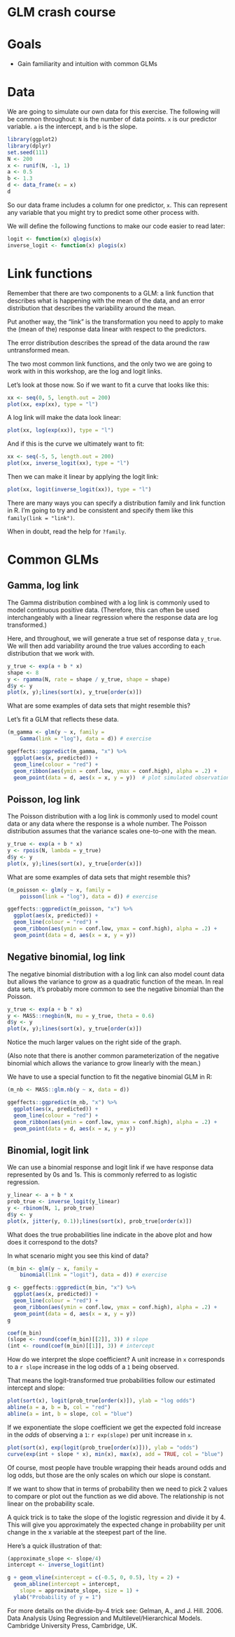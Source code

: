# GLM crash course

# Goals

- Gain familiarity and intuition with common GLMs

# Data

We are going to simulate our own data for this exercise. The following will be common throughout: `N` is the number of data points. `x` is our predictor variable. `a` is the intercept, and `b` is the slope.

```r
library(ggplot2)
library(dplyr)
set.seed(111)
N <- 200
x <- runif(N, -1, 1)
a <- 0.5
b <- 1.3
d <- data_frame(x = x)
d
```

So our data frame includes a column for one predictor, `x`. This can represent any variable that you might try to predict some other process with. 

We will define the following functions to make our code easier to read later:

```r
logit <- function(x) qlogis(x)
inverse_logit <- function(x) plogis(x)
```

# Link functions 

Remember that there are two components to a GLM: a link function that describes what is happening with the mean of the data, and an error distribution that describes the variability around the mean. 

Put another way, the "link" is the transformation you need to apply to make the (mean of the) response data linear with respect to the predictors.

The error distribution describes the spread of the data around the raw untransformed mean.

The two most common link functions, and the only two we are going to work with in this workshop, are the log and logit links.

Let's look at those now. So if we want to fit a curve that looks like this:

```r
xx <- seq(0, 5, length.out = 200)
plot(xx, exp(xx), type = "l")
```

A log link will make the data look linear:

```r
plot(xx, log(exp(xx)), type = "l")
```

And if this is the curve we ultimately want to fit:

```r
xx <- seq(-5, 5, length.out = 200)
plot(xx, inverse_logit(xx), type = "l")
```

Then we can make it linear by applying the logit link:

```r
plot(xx, logit(inverse_logit(xx)), type = "l")
```

There are many ways you can specify a distribution family and link function in R. I'm going to try and be consistent and specify them like this `family(link = "link")`.

When in doubt, read the help for `?family`.

# Common GLMs

## Gamma, log link

The Gamma distribution combined with a log link is commonly used to model continuous positive data. (Therefore, this can often be used interchangeably with a linear regression where the response data are log transformed.)

Here, and throughout, we will generate a true set of response data `y_true`. We will then add variability around the true values according to each distribution that we work with. 

```r
y_true <- exp(a + b * x)
shape <- 8
y <- rgamma(N, rate = shape / y_true, shape = shape)
d$y <- y
plot(x, y);lines(sort(x), y_true[order(x)])
```

What are some examples of data sets that might resemble this?

Let's fit a GLM that reflects these data.

```r
(m_gamma <- glm(y ~ x, family = 
    Gamma(link = "log"), data = d)) # exercise

ggeffects::ggpredict(m_gamma, "x") %>%
  ggplot(aes(x, predicted)) +
  geom_line(colour = "red") + 
  geom_ribbon(aes(ymin = conf.low, ymax = conf.high), alpha = .2) +
  geom_point(data = d, aes(x = x, y = y))  # plot simulated observations on top of predictions
```

## Poisson, log link

The Poisson distribution with a log link is commonly used to model count data or any data where the response is a whole number. The Poisson distribution assumes that the variance scales one-to-one with the mean.

```r
y_true <- exp(a + b * x)
y <- rpois(N, lambda = y_true)
d$y <- y
plot(x, y);lines(sort(x), y_true[order(x)])
```

What are some examples of data sets that might resemble this?

```r
(m_poisson <- glm(y ~ x, family = 
    poisson(link = "log"), data = d)) # exercise

ggeffects::ggpredict(m_poisson, "x") %>%
  ggplot(aes(x, predicted)) +
  geom_line(colour = "red") + 
  geom_ribbon(aes(ymin = conf.low, ymax = conf.high), alpha = .2) +
  geom_point(data = d, aes(x = x, y = y))
```

## Negative binomial, log link

The negative binomial distribution with a log link can also model count data but allows the variance to grow as a quadratic function of the mean. In real data sets, it's probably more common to see the negative binomial than the Poisson.

```r
y_true <- exp(a + b * x)
y <- MASS::rnegbin(N, mu = y_true, theta = 0.6)
d$y <- y
plot(x, y);lines(sort(x), y_true[order(x)])
```

Notice the much larger values on the right side of the graph.

(Also note that there is another common parameterization of the negative binomial which allows the variance to grow linearly with the mean.)

We have to use a special function to fit the negative binomial GLM in R:

```r
(m_nb <- MASS::glm.nb(y ~ x, data = d))

ggeffects::ggpredict(m_nb, "x") %>%
  ggplot(aes(x, predicted)) +
  geom_line(colour = "red") + 
  geom_ribbon(aes(ymin = conf.low, ymax = conf.high), alpha = .2) +
  geom_point(data = d, aes(x = x, y = y))
```

## Binomial, logit link

We can use a binomial response and logit link if we have response data represented by 0s and 1s. This is commonly referred to as logistic regression. 

```r
y_linear <- a + b * x
prob_true <- inverse_logit(y_linear)
y <- rbinom(N, 1, prob_true)
d$y <- y
plot(x, jitter(y, 0.1));lines(sort(x), prob_true[order(x)])
```

What does the true probabilities line indicate in the above plot and how does it correspond to the dots?

In what scenario might you see this kind of data? 

```r
(m_bin <- glm(y ~ x, family = 
    binomial(link = "logit"), data = d)) # exercise

g <- ggeffects::ggpredict(m_bin, "x") %>%
  ggplot(aes(x, predicted)) +
  geom_line(colour = "red") + 
  geom_ribbon(aes(ymin = conf.low, ymax = conf.high), alpha = .2) +
  geom_point(data = d, aes(x = x, y = y))
g

coef(m_bin)
(slope <- round(coef(m_bin)[[2]], 3)) # slope
(int <- round(coef(m_bin)[[1]], 3)) # intercept
```

How do we interpret the slope coefficient? A unit increase in `x` corresponds to a `r slope` increase in the log odds of a `1` being observed.

That means the logit-transformed true probabilities follow our estimated intercept and slope:

```r
plot(sort(x), logit(prob_true[order(x)]), ylab = "log odds")
abline(a = a, b = b, col = "red")
abline(a = int, b = slope, col = "blue")
```

If we exponentiate the slope coefficient we get the expected fold increase in the *odds* of observing a `1`: `r exp(slope)` per unit increase in `x`.

```r
plot(sort(x), exp(logit(prob_true[order(x)])), ylab = "odds")
curve(exp(int + slope * x), min(x), max(x), add = TRUE, col = "blue")
```

Of course, most people have trouble wrapping their heads around odds and log odds, but those are the only scales on which our slope is constant.

If we want to show that in terms of probability then we need to pick 2 values to compare or plot out the function as we did above. The relationship is not linear on the probability scale.

A quick trick is to take the slope of the logistic regression and divide it by 4. This will give you approximately the expected change in probability per unit change in the x variable at the steepest part of the line.

Here's a quick illustration of that:

```r
(approximate_slope <- slope/4)
intercept <- inverse_logit(int)

g + geom_vline(xintercept = c(-0.5, 0, 0.5), lty = 2) +
  geom_abline(intercept = intercept, 
    slope = approximate_slope, size = 1) +
  ylab("Probability of y = 1")
```

For more details on the divide-by-4 trick see: Gelman, A., and J. Hill. 2006. Data Analysis Using Regression and Multilevel/Hierarchical Models. Cambridge University Press, Cambridge, UK.
